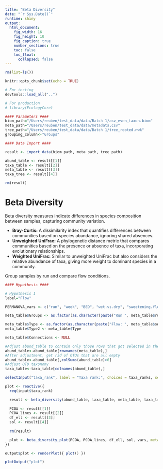 ```yaml
---
title: "Beta Diversity"
date: "`r Sys.Date()`"
runtime: shiny
output: 
  html_document:
    fig_width: 16
    fig_height: 10
    fig_caption: true
    number_sections: true
    toc: false
    toc_float:
      collapsed: false
---
```


```r
rm(list=ls())

knitr::opts_chunk$set(echo = TRUE)

# For testing
devtools::load_all("..")

# For production
# library(EcologyCore)
```

```r
#### Parameters ####
biom_path="/Users/reuben/test_data/data/Batch 1/asv_even_taxon.biom"
meta_path="/Users/reuben/test_data/data/metadata.csv"
tree_path="/Users/reuben/test_data/data/Batch 1/tree_rooted.nwk"
grouping_column<-"Groups"
```

```r
#### Data Import ####

result <- import_data(biom_path, meta_path, tree_path)

abund_table <- result[[1]]
taxa_table <- result[[2]]
meta_table <- result[[3]]
taxa_tree <- result[[4]]

rm(result)
```

# Beta Diversity

Beta diversity measures indicate differences in species composition between samples, capturing community variation.

- **Bray-Curtis:** A dissimilarity index that quantifies differences between communities based on species abundance, ignoring shared absences.
- **Unweighted UniFrac:** A phylogenetic distance metric that compares communities based on the presence or absence of taxa, incorporating evolutionary relationships.
- **Weighted UniFrac:** Similar to unweighted UniFrac but also considers the relative abundance of taxa, giving more weight to dominant species in a community.

Group samples by run and compare flow conditions.

```r
#### Hypothesis ####

# Hypothesis 1
label="Flow"

PERMANOVA_vars <- c("run", "week", "BED", "wet.vs.dry", "sweetening.flow")

meta_table$Groups <- as.factor(as.character(paste("Run ", meta_table$run)))

meta_table$Type <- as.factor(as.character(paste("Flow: ", meta_table$sweetening.flow)))
meta_table$Type2 <- meta_table$Type

meta_table$Connections <- NULL
```

```r
#Adjust abund_table to contain only those rows that got selected in the Hypothesis space
abund_table<-abund_table[rownames(meta_table),]
#After adjustment, get rid of OTUs that are all empty
abund_table<-abund_table[,colSums(abund_table)>0]
#Adjust OTU taxonomy
taxa_table<-taxa_table[colnames(abund_table),]
```

```r
selectInput("taxa_rank", label = "Taxa rank:", choices = taxa_ranks, selected = taxa_ranks[1])

plot <- reactive({
  req(input$taxa_rank)

  result <- beta_diversity(abund_table, taxa_table, meta_table, taxa_tree, taxa_rank = input$taxa_rank, PERMANOVA_variables = PERMANOVA_vars)
  
  PCOA <- result[[1]]
  PCOA_lines <- result[[2]]
  df_ell <- result[[3]]
  sol <- result[[4]]
  
  rm(result)

  plot <- beta_diversity_plot(PCOA, PCOA_lines, df_ell, sol, vars, meta_table = meta_table)
})

output$plot <- renderPlot({ plot() })

plotOutput("plot")
```
